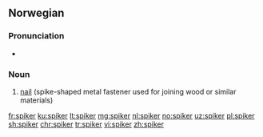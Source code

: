 ==Norwegian==

===Pronunciation===
* {{audio|No-spiker.ogg|Audio|lang=no}}

===Noun===
{{head|no|noun}}

# [[nail]] (spike-shaped metal fastener used for joining wood or similar materials)

{{tbot entry|Norwegian|nail|2007|November}}

[[fr:spiker]]
[[ku:spiker]]
[[lt:spiker]]
[[mg:spiker]]
[[nl:spiker]]
[[no:spiker]]
[[uz:spiker]]
[[pl:spiker]]
[[sh:spiker]]
[[chr:spiker]]
[[tr:spiker]]
[[vi:spiker]]
[[zh:spiker]]